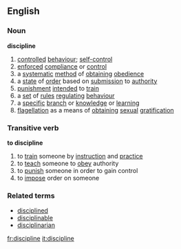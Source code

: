 ==English==
===Noun===
'''discipline'''
#[[controlled]] [[behaviour]]; [[self-control]]
#[[enforced]] [[compliance]] or [[control]]
#a [[systematic]] [[method]] of [[obtaining]] [[obedience]]
#a [[state]] of [[order]] based on [[submission]] to [[authority]]
#[[punishment]] [[intended]] to [[train]]
#a [[set]] of [[rule]]s [[regulating]] [[behaviour]]
#a [[specific]] [[branch]] or [[knowledge]] or [[learning]]
#[[flagellation]] as a means of [[obtaining]] [[sexual]] [[gratification]]
===Transitive verb===
'''to discipline'''
#to [[train]] someone by [[instruction]] and [[practice]]
#to [[teach]] someone to [[obey]] authority
#to [[punish]] someone in order to gain control
#to [[impose]] order on someone
===Related terms===
*[[disciplined]]
*[[disciplinable]]
*[[disciplinarian]]

[[fr:discipline]]
[[it:discipline]]